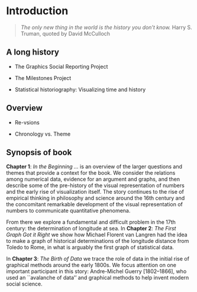 # Introduction {-}

> *The only new thing in the world is the history you don't know.*
> Harry S. Truman, quoted by David McCulloch

## A long history {-}

- The Graphics Social Reporting Project

- The Milestones Project

- Statistical historiography: Visualizing time and history

<!-- ```{r out.width="100%", echo=FALSE, eval=TRUE} -->
<!-- knitr::include_graphics("fig/00_1-mileyears4.png") -->
<!-- ``` -->

## Overview {-}

- Re-vsions

- Chronology vs. Theme

## Synopsis of book {-}

**Chapter 1**: *In the Beginning ...* is an overview of the larger questions
and themes that provide a context for the book. We consider the
relations among numerical data, evidence for an argument and graphs, and
then describe some of the pre-history of the visual representation of
numbers and the early rise of visualization itself. The story continues
to the rise of empirical thinking in philosophy and science around the
16th century and the concomitant remarkable development of the visual
representation of numbers to communicate quantitative phenomena.

From there we explore a fundamental and difficult problem in the
17th century: the determination of longitude at sea.
In **Chapter 2**: *The First Graph Got it Right* we show how Michael
Florent van Langren had the idea to make a graph of historical
determinations of the longitude distance from Toledo to Rome, in what is
arguably the first graph of statistical data.

In **Chapter 3**: *The Birth of Data* we trace the role of data in the initial
rise of graphical methods around the early 1800s. We focus attention on
one important participant in this story: Andre-Michel Guerry
[1802--1866], who used an ``avalanche of data'' and graphical
methods to help invent modern social science.

